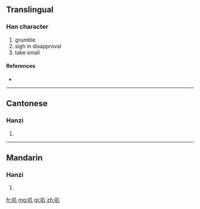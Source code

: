 {{also|嘰}}
==Translingual==

===Han character===
{{Han char|rn=30|rad=口|as=02|sn=5|four=|canj=口竹弓 (RHN)}}

# grumble
# sigh in disapproval
# take small

====References====
* {{Han ref|kx=0173.060|hdz=10572.040|uh=53FD|ud=21501}}

----

==Cantonese==

===Hanzi===
{{yue-hanzi|jyut=|y=gei1|tra=嘰}}

# {{defn|lang=yue|sort=口02}}

----

==Mandarin==

===Hanzi===
{{cmn-hanzi|tra=嘰|pin=[[jī]] ([[ji1]])|wg=chi<sup>1</sup>}}

# {{defn|lang=cmn|sort=口02}}

[[fr:叽]]
[[mg:叽]]
[[pl:叽]]
[[zh:叽]]